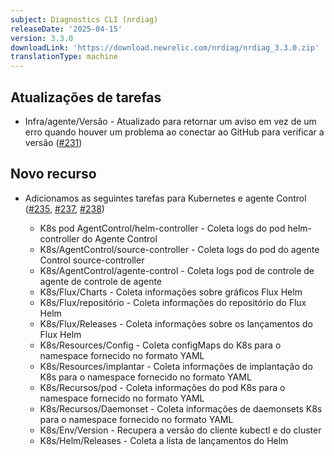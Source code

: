 ```yaml
---
subject: Diagnostics CLI (nrdiag)
releaseDate: '2025-04-15'
version: 3.3.0
downloadLink: 'https://download.newrelic.com/nrdiag/nrdiag_3.3.0.zip'
translationType: machine
---
```


## Atualizações de tarefas

* Infra/agente/Versão - Atualizado para retornar um aviso em vez de um erro quando houver um problema ao conectar ao GitHub para verificar a versão ([#231](https://github.com/newrelic/newrelic-diagnostics-cli/pull/231))

## Novo recurso

* Adicionamos as seguintes tarefas para Kubernetes e agente Control ([#235](https://github.com/newrelic/newrelic-diagnostics-cli/pull/235), [#237](https://github.com/newrelic/newrelic-diagnostics-cli/pull/237), [#238](https://github.com/newrelic/newrelic-diagnostics-cli/pull/238))

  * K8s pod AgentControl/helm-controller - Coleta logs do pod helm-controller do Agente Control
  * K8s/AgentControl/source-controller - Coleta logs do pod do agente Control source-controller
  * K8s/AgentControl/agente-control - Coleta logs pod de controle de agente de controle de agente
  * K8s/Flux/Charts - Coleta informações sobre gráficos Flux Helm
  * K8s/Flux/repositório - Coleta informações do repositório do Flux Helm
  * K8s/Flux/Releases - Coleta informações sobre os lançamentos do Flux Helm
  * K8s/Resources/Config - Coleta configMaps do K8s para o namespace fornecido no formato YAML
  * K8s/Resources/implantar - Coleta informações de implantação do K8s para o namespace fornecido no formato YAML
  * K8s/Recursos/pod - Coleta informações do pod K8s para o namespace fornecido no formato YAML
  * K8s/Recursos/Daemonset - Coleta informações de daemonsets K8s para o namespace fornecido no formato YAML
  * K8s/Env/Version - Recupera a versão do cliente kubectl e do cluster
  * K8s/Helm/Releases - Coleta a lista de lançamentos do Helm